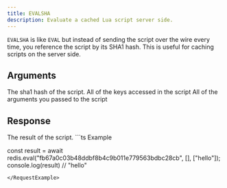 ```yaml
---
title: EVALSHA
description: Evaluate a cached Lua script server side.
---
```


`EVALSHA` is like `EVAL` but instead of sending the script over the wire every time, you reference the script by its SHA1 hash. This is useful for caching scripts on the server side. 

## Arguments

<ParamField body="sha" type="string" required>
  The sha1 hash of the script.
</ParamField>

<ParamField body="keys" type="string[]" required>
  All of the keys accessed in the script
</ParamField>

<ParamField body="args" type="unknown[]" required>
  All of the arguments you passed to the script
</ParamField>

## Response

<ResponseField type="?" required>
  The result of the script.
</ResponseField>

<RequestExample>
```ts Example

const result = await redis.eval("fb67a0c03b48ddbf8b4c9b011e779563bdbc28cb", [], ["hello"]);
console.log(result) // "hello"

```
</RequestExample>

